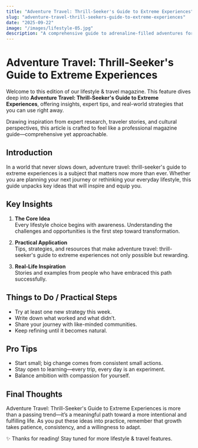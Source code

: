 ```yaml
---
title: "Adventure Travel: Thrill-Seeker's Guide to Extreme Experiences"
slug: "adventure-travel-thrill-seekers-guide-to-extreme-experiences"
date: "2025-09-22"
image: "/images/lifestyle-05.jpg"
description: "A comprehensive guide to adrenaline-filled adventures for thrill seekers around the globe."
---
```


# Adventure Travel: Thrill-Seeker's Guide to Extreme Experiences

Welcome to this edition of our lifestyle & travel magazine. This feature dives deep into **Adventure Travel: Thrill-Seeker's Guide to Extreme Experiences**, offering insights, expert tips, and real-world strategies that you can use right away.

Drawing inspiration from expert research, traveler stories, and cultural perspectives, this article is crafted to feel like a professional magazine guide—comprehensive yet approachable.

## Introduction

In a world that never slows down, adventure travel: thrill-seeker's guide to extreme experiences is a subject that matters now more than ever. Whether you are planning your next journey or rethinking your everyday lifestyle, this guide unpacks key ideas that will inspire and equip you.

## Key Insights

1. **The Core Idea**  
   Every lifestyle choice begins with awareness. Understanding the challenges and opportunities is the first step toward transformation.

2. **Practical Application**  
   Tips, strategies, and resources that make adventure travel: thrill-seeker's guide to extreme experiences not only possible but rewarding.

3. **Real-Life Inspiration**  
   Stories and examples from people who have embraced this path successfully.

## Things to Do / Practical Steps

- Try at least one new strategy this week.  
- Write down what worked and what didn’t.  
- Share your journey with like-minded communities.  
- Keep refining until it becomes natural.

## Pro Tips

- Start small; big change comes from consistent small actions.  
- Stay open to learning—every trip, every day is an experiment.  
- Balance ambition with compassion for yourself.  

## Final Thoughts

Adventure Travel: Thrill-Seeker's Guide to Extreme Experiences is more than a passing trend—it’s a meaningful path toward a more intentional and fulfilling life. As you put these ideas into practice, remember that growth takes patience, consistency, and a willingness to adapt.

✨ Thanks for reading! Stay tuned for more lifestyle & travel features.
